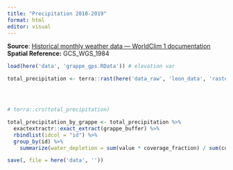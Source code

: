 ```yaml
---
title: "Precipitation 2010-2019"
format: html
editor: visual
---
```


**Source**: [Historical monthly weather data --- WorldClim 1 documentation](https://www.worldclim.org/data/monthlywth.html)
**Spatial Reference:** GCS_WGS_1984

```r
load(here('data', 'grappe_gps.RData')) # elevation var

total_precipitation <- terra::rast(here('data_raw', 'leon_data', 'rasters', 'Total_precipitation.tif'))




# terra::crs(total_precipitation)

total_precipitation_by_grappe <- total_precipitation %>% 
  exactextractr::exact_extract(grappe_buffer) %>% 
  rbindlist(idcol = "id") %>% 
  group_by(id) %>% 
    summarize(water_depletion = sum(value * coverage_fraction) / sum(coverage_fraction))

save(, file = here('data', ''))
  
```
